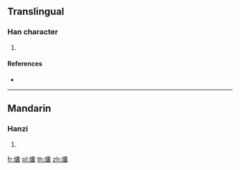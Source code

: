 {{character info/new}}
==Translingual==

===Han character===
{{Han char|rn=86|rad=火|as=18|sn=22|four=|canj=FTCE}}

# {{defn|Han|sort=火18}}

====References====
* {{Han ref|kx=0687.290|dkj=19610|dj=1099.140|hdz=32249.060|uh=721C|ud=29212}}

----

==Mandarin==

===Hanzi===
{{cmn-hanzi|pin=[[cóng]] ([[cong2]])|wg=ts'ung<sup>2</sup>}}

# {{defn|lang=cmn|sort=火18}}

[[fr:爜]]
[[pl:爜]]
[[th:爜]]
[[zh:爜]]